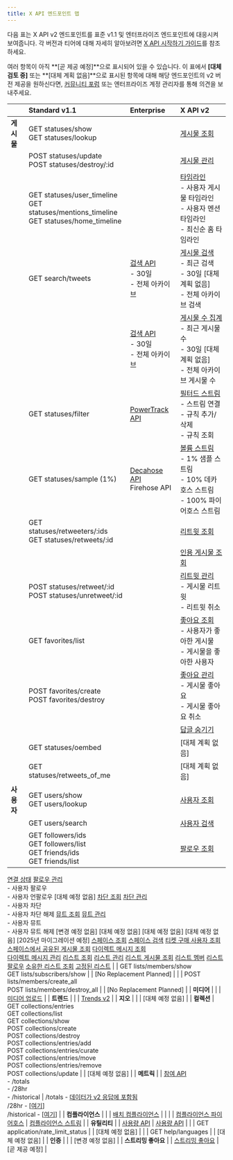 ```yaml
---
title: X API 엔드포인트 맵
---
```


다음 표는 X API v2 엔드포인트를 표준 v1.1 및 엔터프라이즈 엔드포인트에 대응시켜 보여줍니다. 각 버전과 티어에 대해 자세히 알아보려면 [X API 시작하기 가이드](/ko/x-api/getting-started/about-x-api)를 참조하세요.

여러 항목이 아직 \*\*\[곧 제공 예정]\*\*으로 표시되어 있을 수 있습니다. 이 표에서 **\[대체 검토 중]** 또는 \*\*\[대체 계획 없음]\*\*으로 표시된 항목에 대해 해당 엔드포인트의 v2 버전 제공을 원하신다면, [커뮤니티 포럼](https://devcommunity.x.com/) 또는 엔터프라이즈 계정 관리자를 통해 의견을 보내주세요. 

|                     | Standard v1.1                                                                                                                                                                                                                                                                                                                     | Enterprise                                                                                                              | X API v2                                                                                                                                                                                                                                                                                          |
| :------------------ | :-------------------------------------------------------------------------------------------------------------------------------------------------------------------------------------------------------------------------------------------------------------------------------------------------------------------------------- | :---------------------------------------------------------------------------------------------------------------------- | :------------------------------------------------------------------------------------------------------------------------------------------------------------------------------------------------------------------------------------------------------------------------------------------------ |
| **게시물**           | GET statuses/show <br />GET statuses/lookup                                                                                                                                                                                                                                                                                       |                                                                                                                         | [게시물 조회](/ko/x-api/posts/lookup/introduction)                                                                                                                                                                                                                                                  |
|                     | POST statuses/update <br /> POST statuses/destroy/:id                                                                                                                                                                                                                                                                             |                                                                                                                         | [게시물 관리](/ko/x-api/posts/manage-tweets/introduction)                                                                                                                                                                                                                                           |
|                     | GET statuses/user\_timeline <br /> GET statuses/mentions\_timeline <br /> GET statuses/home\_timeline                                                                                                                                                                                                                             |                                                                                                                         | [타임라인](/ko/x-api/posts/timelines/introduction)  <br />- 사용자 게시물 타임라인  <br />- 사용자 멘션 타임라인  <br />- 최신순 홈 타임라인                                                                                                                                          |
|                     | GET search/tweets                                                                                                                                                                                                                                                                                                                 | [검색 API](/ko/x-api/enterprise-gnip-2.0/fundamentals/search-api) <br />- 30일  <br />- 전체 아카이브                   | [게시물 검색](/ko/x-api/posts/search/introduction)  <br />- 최근 검색  <br />- 30일 \[대체 계획 없음]  <br />- 전체 아카이브 검색                                                                                                                                                   |
|                     |                                                                                                                                                                                                                                                                                                                                   | [검색 API](/ko/x-api/enterprise-gnip-2.0/fundamentals/search-api)  <br />- 30일  <br />- 전체 아카이브                  | [게시물 수 집계](/ko/x-api/posts/counts/introduction)  <br />- 최근 게시물 수  <br />- 30일 \[대체 계획 없음]  <br />- 전체 아카이브 게시물 수                                                                                                                                        |
|                     | GET statuses/filter                                                                                                                                                                                                                                                                                                               | [PowerTrack API](/ko/x-api/enterprise-gnip-2.0/powertrack-api)                                                             | [필터드 스트림](/ko/x-api/posts/filtered-stream/introduction)  <br />- 스트림 연결  <br />- 규칙 추가/삭제  <br />- 규칙 조회                                                                                                                                                         |
|                     | GET statuses/sample (1%)                                                                                                                                                                                                                                                                                                          | [Decahose API](/ko/x-api/enterprise-gnip-2.0/fundamentals/decahose-api)  <br />Firehose API                                | [볼륨 스트림](/ko/x-api/posts/volume-streams/introduction)  <br />- 1% 샘플 스트림  <br />- 10% 데카호스 스트림   <br />- 100% 파이어호스 스트림                                                                                                                                                  |
|                     | GET statuses/retweeters/:ids  <br />GET statuses/retweets/:id                                                                                                                                                                                                                                                                     |                                                                                                                         | [리트윗 조회](/ko/x-api/posts/retweets/introduction)                                                                                                                                                                                                                                             |
|                     |                                                                                                                                                                                                                                                                                                                                   |                                                                                                                         | [인용 게시물 조회](/ko/x-api/posts/quote-tweets)                                                                                                                                                                                                                                                  |
|                     | POST statuses/retweet/:id  <br />POST statuses/unretweet/:id                                                                                                                                                                                                                                                                      |                                                                                                                         | [리트윗 관리](/ko/x-api/posts/retweets/introduction)  <br />- 게시물 리트윗  <br />- 리트윗 취소                                                                                                                                                                                            |
|                     | GET favorites/list                                                                                                                                                                                                                                                                                                                |                                                                                                                         | [좋아요 조회](/ko/x-api/posts/likes/introduction)  <br />- 사용자가 좋아한 게시물  <br />- 게시물을 좋아한 사용자                                                                                                                                                                               |
|                     | POST favorites/create  <br />POST favorites/destroy                                                                                                                                                                                                                                                                               |                                                                                                                         | [좋아요 관리](/ko/x-api/posts/likes/introduction)  <br />- 게시물 좋아요  <br />- 게시물 좋아요 취소                                                                                                                                                                                                       |
|                     |                                                                                                                                                                                                                                                                                                                                   |                                                                                                                         | [답글 숨기기](/ko/x-api/posts/hide-replies/introduction)                                                                                                                                                                                                                                            |
|                     | GET statuses/oembed                                                                                                                                                                                                                                                                                                               |                                                                                                                         | \[대체 계획 없음]                                                                                                                                                                                                                                                                         |
|                     | GET statuses/retweets\_of\_me                                                                                                                                                                                                                                                                                                     |                                                                                                                         | \[대체 계획 없음]                                                                                                                                                                                                                                                                         |
| **사용자**           | GET users/show  <br />GET users/lookup                                                                                                                                                                                                                                                                                            |                                                                                                                         | [사용자 조회](/ko/x-api/users/lookup/introduction)                                                                                                                                                                                                                                                  |
|                     | GET users/search                                                                                                                                                                                                                                                                                                                  |                                                                                                                         | [사용자 검색](/ko/x-api/users/search/introduction)                                                                                                                                                                                                                                               |
|                     | GET followers/ids  <br />GET followers/list  <br />GET friends/ids  <br />GET friends/list                                                                                                                                                                                                                                        |                                                                                                                         | [팔로우 조회](/ko/x-api/users/follows/introduction)                                                                                                                                                                                                                                               |
[연결 상태](/ko/x-api/fundamentals/data-dictionary#user)
[팔로우 관리](/ko/x-api/users/follows/introduction)  <br />- 사용자 팔로우  <br />- 사용자 언팔로우
\[대체 예정 없음]
[차단 조회](/ko/x-api/users/blocks/introduction)
[차단 관리](/ko/x-api/users/blocks/introduction)  <br />- 사용자 차단  <br />- 사용자 차단 해제
[뮤트 조회](/ko/x-api/users/mutes/introduction)
[뮤트 관리](/ko/x-api/users/mutes/introduction)  <br />- 사용자 뮤트  <br />- 사용자 뮤트 해제
\[변경 예정 없음]
\[대체 예정 없음]
\[대체 예정 없음]
\[대체 예정 없음]
\[2025년 마이그레이션 예정]
[스페이스 조회](/ko/x-api/spaces/lookup/introduction)
[스페이스 검색](/ko/x-api/spaces/search/introduction)
[티켓 구매 사용자 조회](/ko/x-api/spaces/retrieve-the-list-of-users-who-purchased-a-ticket-to-the-given-space)
[스페이스에서 공유된 게시물 조회](/ko/x-api/spaces/retrieve-posts-from-a-space)
[다이렉트 메시지 조회](/ko/x-api/direct-messages/lookup/introduction)  <br />[다이렉트 메시지 관리](/ko/x-api/direct-messages/manage/introduction)
[리스트 조회](/ko/x-api/lists/list-lookup/introduction)
[리스트 관리](/ko/x-api/lists/manage-lists/introduction)
[리스트 게시물 조회](/ko/x-api/posts/list-posts-timeline-by-list-id)
[리스트 멤버](/ko/x-api/lists/list-members#list-members-lookup)
[리스트 팔로우](/ko/x-api/lists/manage-lists/introduction)
[소유한 리스트 조회](/ko/x-api/lists/list-lookup/introduction)
[고정된 리스트](/ko/x-api/lists/pinned-lists)
|                     | GET lists/members/show  <br />GET lists/subscribers/show                                                                                                                                                                                                                                                                          |                                                                                                                         | \[No Replacement Planned]                                                                                                                                                                                                                                                                         |
|                     | POST lists/members/create\_all  <br />POST lists/members/destroy\_all                                                                                                                                                                                                                                                             |                                                                                                                         | \[No Replacement Planned]                                                                                                                                                                                                                                                                         |
| **미디어**           |                                                                                                                                                                                                                                                                                                                                   |                                                                                                                         | [미디어 업로드](https://docs.x.com/ko/x-api/media/introduction)                                                                                                                                                                                                                                       |
| **트렌드**          |                                                                                                                                                                                                                                                                                                                                   |                                                                                                                         | [Trends v2](/ko/x-api/trends/introduction)                                                                                                                                                                                                                                                           |
| **지오**             |                                                                                                                                                                                                                                                                                                                                   |                                                                                                                         | \[대체 예정 없음]                                                                                                                                                                                                                                                                         |
| **컬렉션**     | GET collections/entries  <br />GET collections/list <br />GET collections/show <br />POST collections/create <br />POST collections/destroy  <br />POST collections/entries/add  <br />POST collections/entries/curate  <br />POST collections/entries/move  <br />POST collections/entries/remove  <br />POST collections/update |                                                                                                                         | \[대체 예정 없음]                                                                                                                                                                                                                                                                         |
| **메트릭**         |                                                                                                                                                                                                                                                                                                                                   | [참여 API](/ko/enterprise-gnip-2.0/fundamentals/engagement-api)  <br />- /totals  <br />- /28hr  <br />- /historical | /totals - [데이터가 v2 응답에 포함됨](/ko/x-api/fundamentals/metrics)  <br />/28hr - \[[여기](https://docs.x.com/ko/x-api/posts/get-last-28hr-metrics-for-posts#get-last-28hr-metrics-for-posts)]  <br />/historical - \[[여기](https://docs.x.com/ko/x-api/posts/get-historical-metrics-for-posts)] |
| **컴플라이언스**      |                                                                                                                                                                                                                                                                                                                                   |                                                                                                                         | [배치 컴플라이언스](/ko/x-api/compliance/batch-compliance/introduction)                                                                                                                                                                                                                               |
|                     |                                                                                                                                                                                                                                                                                                                                   | [컴플라이언스 파이어호스](/ko/x-api/enterprise-gnip-2.0/fundamentals/firehouse)                                                | [컴플라이언스 스트림](/ko/x-api/compliance/streams/introduction)                                                                                                                                                                                                                                      |
| **유틸리티**       |                                                                                                                                                                                                                                                                                                                                   | [사용량 API](/ko/x-api/enterprise-gnip-2.0/fundamentals/usage)                                                              | [사용량 API](/ko/x-api/usage/introduction)                                                                                                                                                                                                                                                            |
|                     | GET application/rate\_limit\_status                                                                                                                                                                                                                                                                                               |                                                                                                                         | \[대체 예정 없음]                                                                                                                                                                                                                                                                         |
|                     | GET help/languages                                                                                                                                                                                                                                                                                                                |                                                                                                                         | \[대체 예정 없음]                                                                                                                                                                                                                                                                         |
| **인증**  |                                                                                                                                                                                                                                                                                                                                   |                                                                                                                         | \[변경 예정 없음]                                                                                                                                                                                                                                                                             |
| **스트리밍 좋아요** |                                                                                                                                                                                                                                                                                                                                   | [스트리밍 좋아요](/ko/x-api/enterprise-gnip-2.0/fundamentals/decahose-api#streaming-likes)                                 | \[곧 제공 예정]                                                                                                                                                                                                                                                                                    |
